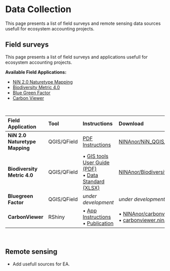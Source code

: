 
# Data Collection {#sec-data-collection}
This page presents a list of field surveys and remote sensing data sources usefull for ecosystem accounting projects.  

## Field surveys {#sec-field-surveys}

This page presents a list of field surveys and applications usefull for ecosystem accounting projects.   

**Available Field Applications:**

- [NiN 2.0 Naturetype Mapping](./field-surveys/qfield-nin.qmd)
- [Biodiversity Metric 4.0](./field-surveys/qfield-bm.qmd)
- [Blue Green Factor](./field-surveys/qfield-bgf.qmd)
- [Carbon Viewer](./field-surveys/rshiny-carbonviewer.qmd)

<br>

| Field Application | Tool | Instructions | Download |
| :---------------- | :--- | :----------- | :------- |
| **NiN 2.0** <br> **Naturetype Mapping**| QGIS/QField | [PDF Instructions](https://github.com/geco-nhm/NiN_QGIS_3.x/blob/master/NHM_Rapport_83_QGIS_NiN_2019.pdf) | [NINAnor/NiN_QGIS_3.x](https://github.com/NINAnor/NiN_QGIS_3.x) |
| **Biodiversity Metric 4.0** | QGIS/QField | • [GIS tools User Guide (PDF)](https://publications.naturalengland.org.uk/publication/6049804846366720) <br> • [Data Standard (XLSX)](https://publications.naturalengland.org.uk/publication/6049804846366720) | [NINAnor/BiodiversityMetric_QGIS_3.x](https://github.com/NINAnor/BiodiversityMetric_QGIS_3.x) |
| **Bluegreen Factor** | QGIS/QField | *under development* | *under development* |
| **CarbonViewer** | RShiny | • [App Instructions](https://carbonviewer.nina.no/)  <br> • [Publication](https://ntnuopen.ntnu.no/ntnu-xmlui/bitstream/handle/11250/3099192/KyrkjeeideAcalculatorCarbonManagement2023gull.pdf?sequence=1&isAllowed=y) | • [NINAnor/carbonviewer](https://github.com/NINAnor/carbonviewer) <br> • [carbonviewer.nina.no](https://carbonviewer.nina.no/)|

<br>

## Remote sensing {#sec-remote-sensing}

- Add usefull sources for EA.



